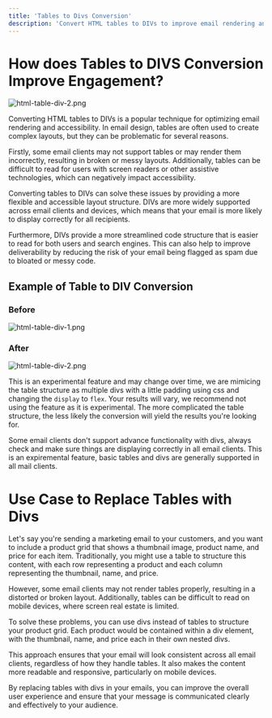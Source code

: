 ```yaml
---
title: 'Tables to Divs Conversion'
description: 'Convert HTML tables to DIVs to improve email rendering and accessibility. Enhance deliverability, readability, and compatibility across devices and clients.'
---
```


# How does Tables to DIVS Conversion Improve Engagement?
![html-table-div-2.png](/images/table-div-3.png)

Converting HTML tables to DIVs is a popular technique for optimizing email rendering and accessibility. In email design, tables are often used to create complex layouts, but they can be problematic for several reasons.

Firstly, some email clients may not support tables or may render them incorrectly, resulting in broken or messy layouts. Additionally, tables can be difficult to read for users with screen readers or other assistive technologies, which can negatively impact accessibility.

Converting tables to DIVs can solve these issues by providing a more flexible and accessible layout structure. DIVs are more widely supported across email clients and devices, which means that your email is more likely to display correctly for all recipients.

Furthermore, DIVs provide a more streamlined code structure that is easier to read for both users and search engines. This can also help to improve deliverability by reducing the risk of your email being flagged as spam due to bloated or messy code.

## Example of Table to DIV Conversion

### Before ###

![html-table-div-1.png](/images/table-div-1.png)

### After ###

![html-table-div-2.png](/images/table-div-2.png)

This is an experimental feature and may change over time, we are mimicing the table structure as multiple divs with a little padding using css and changing the `display` to `flex`. Your results will vary, we recommend not using the feature as it is experimental. The more complicated the table structure, the less likely the conversion will yield the results you're looking for.

<Warning>
Some email clients don't support advance functionality with divs, always check and make sure things are displaying correctly in all email clients. This is an expiremental feature, basic tables and divs are generally supported in all mail clients.
</Warning>

# Use Case to Replace Tables with Divs
<Note>
Let's say you're sending a marketing email to your customers, and you want to include a product grid that shows a thumbnail image, product name, and price for each item. Traditionally, you might use a table to structure this content, with each row representing a product and each column representing the thumbnail, name, and price.
 
However, some email clients may not render tables properly, resulting in a distorted or broken layout. Additionally, tables can be difficult to read on mobile devices, where screen real estate is limited.
 
To solve these problems, you can use divs instead of tables to structure your product grid. Each product would be contained within a div element, with the thumbnail, name, and price each in their own nested divs.
 
This approach ensures that your email will look consistent across all email clients, regardless of how they handle tables. It also makes the content more readable and responsive, particularly on mobile devices.
 
By replacing tables with divs in your emails, you can improve the overall user experience and ensure that your message is communicated clearly and effectively to your audience.
</Note>
